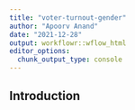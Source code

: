 ```yaml
---
title: "voter-turnout-gender"
author: "Apoorv Anand"
date: "2021-12-28"
output: workflowr::wflow_html
editor_options:
  chunk_output_type: console
---
```


## Introduction

```r

```

